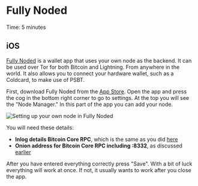 
# Fully Noded

<Callout emoji="&#x2139;">
        Time: 5 minutes
</Callout>

## iOS

[Fully Noded](https://github.com/Fonta1n3/FullyNoded#why-fully-noded%EF%B8%8F) is a wallet app that uses your own node as the backend. It can be used over Tor for both Bitcoin and Lightning. From anywhere in the world. It also allows you to connect your hardware wallet, such as a Coldcard, to make use of PSBT.

First, download Fully Noded from the [App Store](https://apps.apple.com/us/app/fully-noded/id1436425586). Open the app and press the cog in the bottom right corner to go to settings. At the top you will see the "Node Manager." In this part of the app you can add your node.

![Setting up your own node in Fully Noded](/settings.png)

You will need these details:

* **Inlog details Bitcoin Core RPC**, which is the same as you did [here](/bitcoin-core/configure-and-start)
* **Onion address for Bitcoin Core RPC including :8332**, as discussed [earlier](/bitcoin-core/change-tor)

After you have entered everything correctly press "Save". With a bit of luck everything will work at once. If not, it usually wants to work after you close the app.

